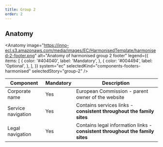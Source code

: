 ```yaml
---
title: Group 2
order: 2
---
```



## Anatomy

<Anatomy
  image="https://inno-ecl.s3.amazonaws.com/media/images/EC/HarmonisedTemplate/harmonised-2-footer.png"
  alt="Anatomy of harmonised group 2 footer"
  legend={{
    items: [
      {
        color: '#404040',
        label: 'Mandatory',
      },
      {
        color: '#004494',
        label: 'Optional',
      },
    ],
  }}
  system="ec"
  selectedKind="components-footers-harmonised"
  selectedStory="group-2"
/>

| Component          | Mandatory | Description                                                                   |
| ------------------ | --------- | ----------------------------------------------------------------------------- |
| Corporate name     | Yes       | European Commission - parent owner of the website                             |
| Service navigation | Yes       | Contains services links - **consistent throughout the family sites**          |
| Legal navigation   | Yes       | Contains legal information links - **consistent throughout the family sites** |
